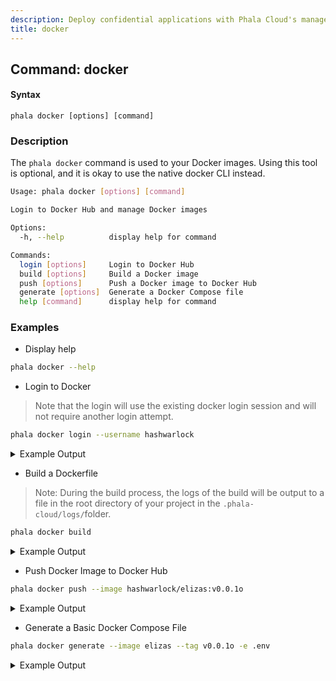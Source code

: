 ```yaml
---
description: Deploy confidential applications with Phala Cloud's managed TEE infrastructure.
title: docker
---
```



## Command: docker

#### Syntax

```
phala docker [options] [command]
```

### Description

The `phala docker`  command is used to your Docker images. Using this tool is optional, and it is okay to use the native docker CLI instead.

```bash
Usage: phala docker [options] [command]

Login to Docker Hub and manage Docker images

Options:
  -h, --help          display help for command

Commands:
  login [options]     Login to Docker Hub
  build [options]     Build a Docker image
  push [options]      Push a Docker image to Docker Hub
  generate [options]  Generate a Docker Compose file
  help [command]      display help for command
```

### Examples

* Display help

```bash
phala docker --help
```

* Login to Docker

> Note that the login will use the existing docker login session and will not require another login attempt.

```bash
phala docker login --username hashwarlock
```

<details>

<summary>Example Output</summary>

```bash
⟳ Logging in to Docker Hub as hashwarlock... ✓: Logged in as hashwarlock
✓ hashwarlock is logged in to Docker Hub
```

</details>

* Build a Dockerfile

> Note: During the build process, the logs of the build will be output to a file in the root directory of your project in the `.phala-cloud/logs/`folder.

```bash
phala docker build
```

<details>

<summary>Example Output</summary>

```bash
✔ Enter the Docker image name: elizas
✔ Enter the Docker image tag: v0.0.1o
✔ Default Dockerfile found at ~/eliza/Dockerfile                                                           │
✔ Enter the path to your Dockerfile: (Dockerfile)
Latest 10 lines (full log at ~/eliza/.phala-cloud/logs/elizas-build-2025-03-14T20-43-16-210Z.log):
--------------------------------------------------
#30 [builder  3/17] RUN apt-get update &&     apt-get install -y curl git python3 make g++ unzip build-essential nodejs &&     apt-get clean &&     rm -rf /var/lib/apt/lists/*
#30 CACHED
#31 [stage-1 13/13] COPY --from=builder /app/scripts ./scripts
#31 CACHED
#32 exporting to image
#32 exporting layers done
#32 writing image sha256:a74b8e777075afd7b09d2107bcbc26cc1f602d81a9cf6491d5d4476cad2a6da4 done
#32 naming to docker.io/hashwarlock/elizas:v0.0.1o done
#32 DONE 0.0s
View build details: docker-desktop://dashboard/build/orbstack/orbstack/gd75239yegh0twa3zkuq1macb

Operation completed. Full log available at: ~eliza/.phala-cloud/logs/elizas-build-2025-03-14T20-43-16-210Z.log
✓: Docker image hashwarlock/elizas:v0.0.1o built successfully
✓ Docker image hashwarlock/elizas:v0.0.1o built successfully
```

</details>

* Push Docker Image to Docker Hub

```bash
phala docker push --image hashwarlock/elizas:v0.0.1o
```

<details>

<summary>Example Output</summary>

```bash
Latest 10 lines (full log at ~/eliza/.phala-cloud/logs/elizas-push-2025-03-14T21-23-14-847Z.log):
--------------------------------------------------
1de7295ab7c5: Layer already exists
90e8688db369: Layer already exists
25d07e7c0ece: Layer already exists
bcba87ec50fa: Layer already exists
ba2b458ab48c: Layer already exists
2ccdaba7f460: Layer already exists
5bcbf42c7074: Layer already exists
7ff9bfab192e: Layer already exists
3e6ae445f28c: Layer already exists
c0f1022b22a9: Layer already exists
v0.0.1o: digest: sha256:1fa0685e564d67a451f4e7ce060e95da5ad740d937e69202fcc8957468a66a08 size: 3876

Operation completed. Full log available at: ~/eliza/.phala-cloud/logs/elizas-push-2025-03-14T21-23-14-847Z.log
✓: Docker image hashwarlock/elizas:v0.0.1o pushed successfully
✓ Docker image hashwarlock/elizas:v0.0.1o pushed successfully
```

</details>

* Generate a Basic Docker Compose File

```bash
phala docker generate --image elizas --tag v0.0.1o -e .env
```

<details>

<summary>Example Output</summary>

Command Output:

```bash
✔ File ~/eliza/docker-compose.yml already exists. Overwrite? No
✔ Enter alternative output path: ~/eliza/docker-generated-compose.yml
ℹ Generating Docker Compose file for elizas:v0.0.1o using env file: .env
✓ Backup of docker compose file created at: .phala-cloud/compose/elizas-v0.0.1o-tee-compose.yaml
✓ Docker Compose file generated successfully: ~/eliza/docker-generated-compose.yml
```

Generated File:

```yaml
version: '3.8'
services:
  app:
    image: hashwarlock/elizas:v0.0.1o
    container_name: app
    volumes:
      - /var/run/tappd.sock:/var/run/tappd.sock
    environment:
      - OPENAI_API_KEY=${OPENAI_API_KEY}
      - ANTHROPIC_API_KEY=${ANTHROPIC_API_KEY}
      - SERVER_PORT=${SERVER_PORT}
      - POSTGRES_URL=${POSTGRES_URL}
      - EVM_CHAINS=${EVM_CHAINS}
      - BIRDEYE_API_KEY=${BIRDEYE_API_KEY}
      - COMMUNITY_MANAGER_DISCORD_APPLICATION_ID=${COMMUNITY_MANAGER_DISCORD_APPLICATION_ID}
      - COMMUNITY_MANAGER_DISCORD_API_TOKEN=${COMMUNITY_MANAGER_DISCORD_API_TOKEN}
      - SOCIAL_MEDIA_MANAGER_DISCORD_APPLICATION_ID=${SOCIAL_MEDIA_MANAGER_DISCORD_APPLICATION_ID}
      - SOCIAL_MEDIA_MANAGER_DISCORD_API_TOKEN=${SOCIAL_MEDIA_MANAGER_DISCORD_API_TOKEN}
      - LIAISON_DISCORD_APPLICATION_ID=${LIAISON_DISCORD_APPLICATION_ID}
      - LIAISON_DISCORD_API_TOKEN=${LIAISON_DISCORD_API_TOKEN}
      - PROJECT_MANAGER_DISCORD_APPLICATION_ID=${PROJECT_MANAGER_DISCORD_APPLICATION_ID}
      - PROJECT_MANAGER_DISCORD_API_TOKEN=${PROJECT_MANAGER_DISCORD_API_TOKEN}
      - DEV_SUPPORT_DISCORD_APPLICATION_ID=${DEV_SUPPORT_DISCORD_APPLICATION_ID}
      - DEV_SUPPORT_DISCORD_API_TOKEN=${DEV_SUPPORT_DISCORD_API_TOKEN}
      - INVESTMENT_MANAGER_DISCORD_APPLICATION_ID=${INVESTMENT_MANAGER_DISCORD_APPLICATION_ID}
      - INVESTMENT_MANAGER_DISCORD_API_TOKEN=${INVESTMENT_MANAGER_DISCORD_API_TOKEN}
    restart: always
```



</details>
